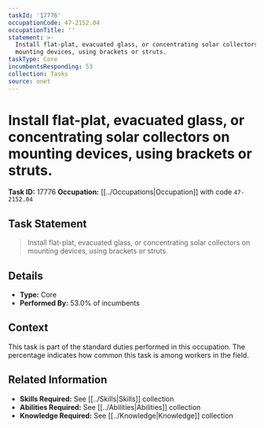 ```yaml
---
taskId: '17776'
occupationCode: 47-2152.04
occupationTitle: ''
statement: >-
  Install flat-plat, evacuated glass, or concentrating solar collectors on
  mounting devices, using brackets or struts.
taskType: Core
incumbentsResponding: 53
collection: Tasks
source: onet
---
```

# Install flat-plat, evacuated glass, or concentrating solar collectors on mounting devices, using brackets or struts.

**Task ID:** 17776
**Occupation:** [[../Occupations|Occupation]] with code `47-2152.04`

## Task Statement

> Install flat-plat, evacuated glass, or concentrating solar collectors on mounting devices, using brackets or struts.

## Details

- **Type:** Core
- **Performed By:** 53.0% of incumbents

## Context

This task is part of the standard duties performed in this occupation. The percentage indicates how common this task is among workers in the field.

## Related Information

- **Skills Required:** See [[../Skills|Skills]] collection
- **Abilities Required:** See [[../Abilities|Abilities]] collection
- **Knowledge Required:** See [[../Knowledge|Knowledge]] collection
